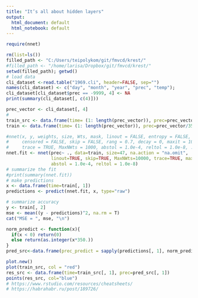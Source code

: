 ---
title: "It’s all about hidden layers"
output:
  html_document: default
  html_notebook: default
---

```{r nnet_predict}
require(nnet)

rm(list=ls())
filled_path <- "C:/Users/teipolykom/git/fmvcd/krest/"
#filled_path <- "/home/larisa/Dropbox/git/fmvcd/krest/"
setwd(filled_path); getwd()
# load data
cli_dataset <-read.table("1969.cli", header=FALSE, sep="")
names(cli_dataset) <- c("day", "month", "year", "prec", "temp");
cli_dataset[cli_dataset$prec == -9999, 4] <- NA
print(summary(cli_dataset[, c(4)]))

prec_vector <- cli_dataset[, 4]
# 
train_src <- data.frame(time= (1: length(prec_vector)), prec=prec_vector)
train <- data.frame(time= (1: length(prec_vector)), prec=prec_vector/350.)

#nnet(x, y, weights, size, Wts, mask, linout = FALSE, entropy = FALSE, softmax = FALSE, 
#     censored = FALSE, skip = FALSE, rang = 0.7, decay = 0, maxit = 100, Hess = FALSE, 
#     trace = TRUE, MaxNWts = 1000, abstol = 1.0e-4, reltol = 1.0e-8, ...)
nnet.fit <- nnet(prec~ ., data=train, size=47, na.action = "na.omit",
                 linout=TRUE, skip=TRUE, MaxNWts=10000, trace=TRUE, maxit=500,
                 abstol = 1.0e-4, reltol = 1.0e-8)
# summarize the fit
#print(summary(nnet.fit))
# make predictions
x <- data.frame(time=train[, 1])
predictions <- predict(nnet.fit, x, type="raw")

# summarize accuracy
y <- train[, 2]
mse <- mean((y - predictions)^2, na.rm = T)
cat("MSE = ", mse, "\n")

```

```{r, echo=FALSE}
norm_predict <- function(x){
  if(x < 0) return(0)
  else return(as.integer(x*350.))
}
pred_src<-data.frame(prec_predict = sapply(predictions[, 1], norm_predict))
```
```{r plot}
plot.new()
plot(train_src, col = "red")
res_src <- data.frame(time=train_src[, 1], prec=pred_src[, 1])
points(res_src, col="blue")
# https://www.rstudio.com/resources/cheatsheets/
# https://habrahabr.ru/post/189726/
```
